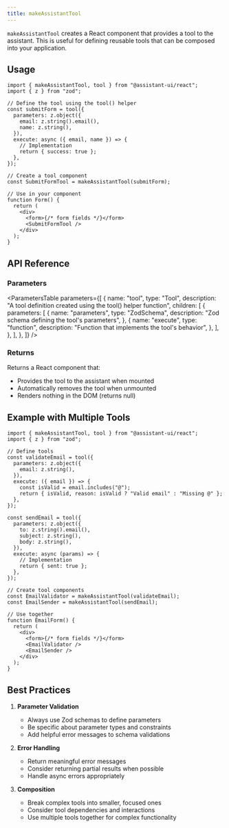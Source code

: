 ```yaml
---
title: makeAssistantTool
---
```



`makeAssistantTool` creates a React component that provides a tool to the assistant. This is useful for defining reusable tools that can be composed into your application.

## Usage

```tsx
import { makeAssistantTool, tool } from "@assistant-ui/react";
import { z } from "zod";

// Define the tool using the tool() helper
const submitForm = tool({
  parameters: z.object({
    email: z.string().email(),
    name: z.string(),
  }),
  execute: async ({ email, name }) => {
    // Implementation
    return { success: true };
  },
});

// Create a tool component
const SubmitFormTool = makeAssistantTool(submitForm);

// Use in your component
function Form() {
  return (
    <div>
      <form>{/* form fields */}</form>
      <SubmitFormTool />
    </div>
  );
}
```

## API Reference

### Parameters

<ParametersTable
  parameters={[
    {
      name: "tool",
      type: "Tool",
      description: "A tool definition created using the tool() helper function",
      children: [
        {
          parameters: [
            {
              name: "parameters",
              type: "ZodSchema",
              description: "Zod schema defining the tool's parameters",
            },
            {
              name: "execute",
              type: "function",
              description: "Function that implements the tool's behavior",
            },
          ],
        },
      ],
    },
  ]}
/>

### Returns

Returns a React component that:

- Provides the tool to the assistant when mounted
- Automatically removes the tool when unmounted
- Renders nothing in the DOM (returns null)

## Example with Multiple Tools

```tsx
import { makeAssistantTool, tool } from "@assistant-ui/react";
import { z } from "zod";

// Define tools
const validateEmail = tool({
  parameters: z.object({
    email: z.string(),
  }),
  execute: ({ email }) => {
    const isValid = email.includes("@");
    return { isValid, reason: isValid ? "Valid email" : "Missing @" };
  },
});

const sendEmail = tool({
  parameters: z.object({
    to: z.string().email(),
    subject: z.string(),
    body: z.string(),
  }),
  execute: async (params) => {
    // Implementation
    return { sent: true };
  },
});

// Create tool components
const EmailValidator = makeAssistantTool(validateEmail);
const EmailSender = makeAssistantTool(sendEmail);

// Use together
function EmailForm() {
  return (
    <div>
      <form>{/* form fields */}</form>
      <EmailValidator />
      <EmailSender />
    </div>
  );
}
```

## Best Practices

1. **Parameter Validation**

   - Always use Zod schemas to define parameters
   - Be specific about parameter types and constraints
   - Add helpful error messages to schema validations

2. **Error Handling**

   - Return meaningful error messages
   - Consider returning partial results when possible
   - Handle async errors appropriately

3. **Composition**
   - Break complex tools into smaller, focused ones
   - Consider tool dependencies and interactions
   - Use multiple tools together for complex functionality
